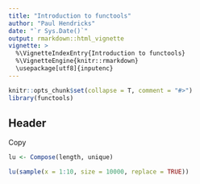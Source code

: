 ```yaml
---
title: "Introduction to functools"
author: "Paul Hendricks"
date: "`r Sys.Date()`"
output: rmarkdown::html_vignette
vignette: >
  %\VignetteIndexEntry{Introduction to functools}
  %\VignetteEngine{knitr::rmarkdown}
  \usepackage[utf8]{inputenc}
---
```


```r
knitr::opts_chunk$set(collapse = T, comment = "#>")
library(functools)
```

## Header

Copy

```r
lu <- Compose(length, unique)

lu(sample(x = 1:10, size = 10000, replace = TRUE))


```

